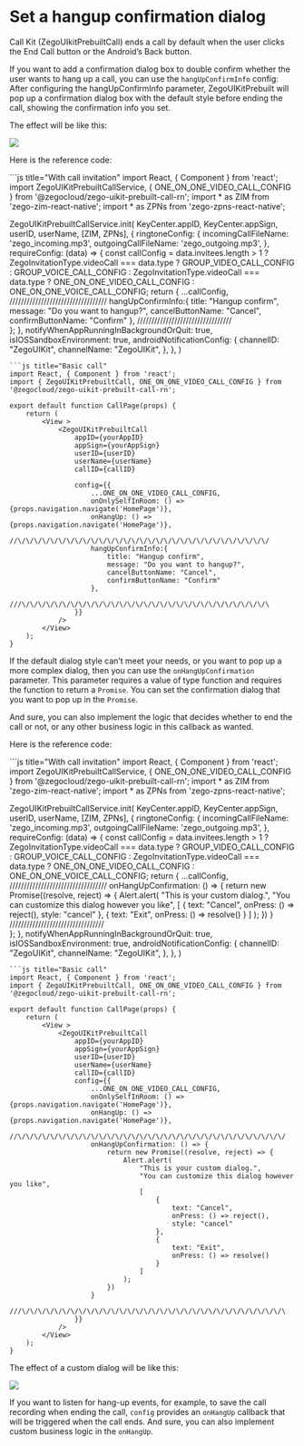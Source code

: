 # Set a hangup confirmation dialog


Call Kit (ZegoUIkitPrebuiltCall) ends a call by default when the user clicks the End Call button or the Android’s Back button.

If you want to add a confirmation dialog box to double confirm whether the user wants to hang up a call, you can use the `hangUpConfirmInfo` config: After configuring the hangUpConfirmInfo parameter, ZegoUIKitPrebuilt will pop up a confirmation dialog box with the default style before ending the call, showing the confirmation info you set.

The effect will be like this:

<Frame width="200" height="auto" caption="">
  <img src="https://storage.zego.im/sdk-doc/Pics/ZegoUIKit/Flutter/hangup_confirm.gif" />
</Frame>

Here is the reference code:

<CodeGroup>
```js title="With call invitation"
import React, { Component } from 'react';
import ZegoUIKitPrebuiltCallService, {  ONE_ON_ONE_VIDEO_CALL_CONFIG } from '@zegocloud/zego-uikit-prebuilt-call-rn';
import * as ZIM from 'zego-zim-react-native';
import * as ZPNs from 'zego-zpns-react-native';

ZegoUIKitPrebuiltCallService.init(
    KeyCenter.appID,
    KeyCenter.appSign,
    userID,
    userName,
    [ZIM, ZPNs],
    {
        ringtoneConfig: {
            incomingCallFileName: 'zego_incoming.mp3',
            outgoingCallFileName: 'zego_outgoing.mp3',
        },
        requireConfig: (data) => {
            const callConfig =
                data.invitees.length > 1
                    ? ZegoInvitationType.videoCall === data.type
                        ? GROUP_VIDEO_CALL_CONFIG
                        : GROUP_VOICE_CALL_CONFIG
                    : ZegoInvitationType.videoCall === data.type
                        ? ONE_ON_ONE_VIDEO_CALL_CONFIG
                        : ONE_ON_ONE_VOICE_CALL_CONFIG;
            return {
                ...callConfig,
                //\/\/\/\/\/\/\/\/\/\/\/\/\/\/\/\/\/\/\/\/\/\/\/\/\/\/\/\/\/\/\/\/
                hangUpConfirmInfo:{
                    title: "Hangup confirm",
                    message: "Do you want to hangup?",
                    cancelButtonName: "Cancel",
                    confirmButtonName: "Confirm"
                },
                ///\/\/\/\/\/\/\/\/\/\/\/\/\/\/\/\/\/\/\/\/\/\/\/\/\/\/\/\/\/\/\
            };
        },
        notifyWhenAppRunningInBackgroundOrQuit: true,
        isIOSSandboxEnvironment: true,
        androidNotificationConfig: {
            channelID: "ZegoUIKit",
            channelName: "ZegoUIKit",
        },
    },
)
```
```js title="Basic call"
import React, { Component } from 'react';
import { ZegoUIKitPrebuiltCall, ONE_ON_ONE_VIDEO_CALL_CONFIG } from '@zegocloud/zego-uikit-prebuilt-call-rn';

export default function CallPage(props) {
    return (
        <View >
            <ZegoUIKitPrebuiltCall
                appID={yourAppID}
                appSign={yourAppSign}
                userID={userID}
                userName={userName}
                callID={callID}
                
                config={{
                    ...ONE_ON_ONE_VIDEO_CALL_CONFIG,
                    onOnlySelfInRoom: () => {props.navigation.navigate('HomePage')},
                    onHangUp: () => {props.navigation.navigate('HomePage')},
                    //\/\/\/\/\/\/\/\/\/\/\/\/\/\/\/\/\/\/\/\/\/\/\/\/\/\/\/\/\/\/\/
                    hangUpConfirmInfo:{
                        title: "Hangup confirm",
                        message: "Do you want to hangup?",
                        cancelButtonName: "Cancel",
                        confirmButtonName: "Confirm"
                    },
                    ///\/\/\/\/\/\/\/\/\/\/\/\/\/\/\/\/\/\/\/\/\/\/\/\/\/\/\/\/\/\/\
                }}
            />
        </View>
    );
}
```
</CodeGroup>

If the default dialog style can’t meet your needs, or you want to pop up a more complex dialog, then you can use the `onHangUpConfirmation` parameter. This parameter requires a value of type function and requires the function to return a `Promise`. You can set the confirmation dialog that you want to pop up in the `Promise`.

And sure, you can also implement the logic that decides whether to end the call or not, or any other business logic in this callback as wanted.

Here is the reference code:

<CodeGroup>
```js title="With call invitation"
import React, { Component } from 'react';
import ZegoUIKitPrebuiltCallService, { ONE_ON_ONE_VIDEO_CALL_CONFIG } from '@zegocloud/zego-uikit-prebuilt-call-rn';
import * as ZIM from 'zego-zim-react-native';
import * as ZPNs from 'zego-zpns-react-native';

ZegoUIKitPrebuiltCallService.init(
    KeyCenter.appID,
    KeyCenter.appSign,
    userID,
    userName,
    [ZIM, ZPNs],
    {
        ringtoneConfig: {
            incomingCallFileName: 'zego_incoming.mp3',
            outgoingCallFileName: 'zego_outgoing.mp3',
        },
        requireConfig: (data) => {
            const callConfig =
                data.invitees.length > 1
                    ? ZegoInvitationType.videoCall === data.type
                        ? GROUP_VIDEO_CALL_CONFIG
                        : GROUP_VOICE_CALL_CONFIG
                    : ZegoInvitationType.videoCall === data.type
                        ? ONE_ON_ONE_VIDEO_CALL_CONFIG
                        : ONE_ON_ONE_VOICE_CALL_CONFIG;
            return {
                ...callConfig,
                //\/\/\/\/\/\/\/\/\/\/\/\/\/\/\/\/\/\/\/\/\/\/\/\/\/\/\/\/\/\/\/\/
                onHangUpConfirmation: () => {
                    return new Promise((resolve, reject) => {
                        Alert.alert(
                            "This is your custom dialog.",
                            "You can customize this dialog however you like",
                            [
                                {
                                    text: "Cancel",
                                    onPress: () => reject(),
                                    style: "cancel"
                                },
                                {
                                    text: "Exit",
                                    onPress: () => resolve()
                                }
                            ]
                        );
                    })
                }
                ///\/\/\/\/\/\/\/\/\/\/\/\/\/\/\/\/\/\/\/\/\/\/\/\/\/\/\/\/\/\/\
            };
        },
        notifyWhenAppRunningInBackgroundOrQuit: true,
        isIOSSandboxEnvironment: true,
        androidNotificationConfig: {
            channelID: "ZegoUIKit",
            channelName: "ZegoUIKit",
        },
    },
)
```
```js title="Basic call"
import React, { Component } from 'react';
import { ZegoUIKitPrebuiltCall, ONE_ON_ONE_VIDEO_CALL_CONFIG } from '@zegocloud/zego-uikit-prebuilt-call-rn';

export default function CallPage(props) {
    return (
        <View >
            <ZegoUIKitPrebuiltCall
                appID={yourAppID}
                appSign={yourAppSign}
                userID={userID}
                userName={userName}
                callID={callID}
                config={{
                    ...ONE_ON_ONE_VIDEO_CALL_CONFIG,
                    onOnlySelfInRoom: () => {props.navigation.navigate('HomePage')},
                    onHangUp: () => {props.navigation.navigate('HomePage')},
                    //\/\/\/\/\/\/\/\/\/\/\/\/\/\/\/\/\/\/\/\/\/\/\/\/\/\/\/\/\/\/\/\/\/
                    onHangUpConfirmation: () => {
                        return new Promise((resolve, reject) => {
                            Alert.alert(
                                "This is your custom dialog.",
                                "You can customize this dialog however you like",
                                [
                                    {
                                        text: "Cancel",
                                        onPress: () => reject(),
                                        style: "cancel"
                                    },
                                    {
                                        text: "Exit",
                                        onPress: () => resolve()
                                    }
                                ]
                            );
                        })
                    }
                    ///\/\/\/\/\/\/\/\/\/\/\/\/\/\/\/\/\/\/\/\/\/\/\/\/\/\/\/\/\/\/\/\/\
                }}
            />
        </View>
    );
}
```
</CodeGroup>

The effect of a custom dialog will be like this: 

<Frame width="200" height="auto" caption="">
  <img src="https://storage.zego.im/sdk-doc/Pics/ZegoUIKit/Flutter/hangup_custom.gif" />
</Frame>

If you want to listen for hang-up events, for example, to save the call recording when ending the call, `config` provides an `onHangUp` callback that will be triggered when the call ends. And sure, you can also implement custom business logic in the `onHangUp`.
